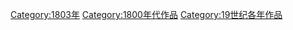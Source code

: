 [[Category:1803年|Category:1803年]]
[[Category:1800年代作品|Category:1800年代作品]]
[[Category:19世纪各年作品|Category:19世纪各年作品]]